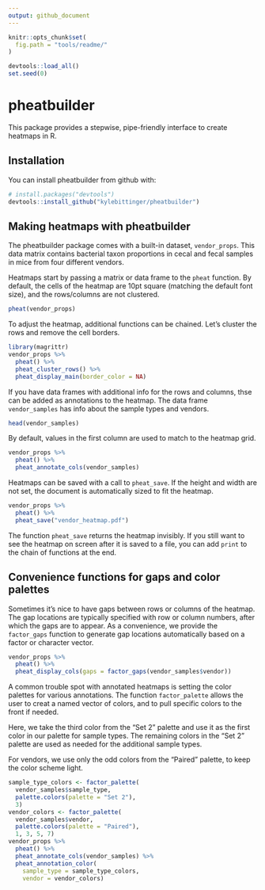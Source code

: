 ```yaml
---
output: github_document
---
```


<!-- README.md is generated from README.Rmd. Please edit that file -->

```r
knitr::opts_chunk$set(
  fig.path = "tools/readme/"
)
```

```r
devtools::load_all()
set.seed(0)
```

# pheatbuilder

This package provides a stepwise, pipe-friendly interface to create heatmaps in
R.

## Installation

You can install pheatbuilder from github with:

```r
# install.packages("devtools")
devtools::install_github("kylebittinger/pheatbuilder")
```

## Making heatmaps with pheatbuilder

The pheatbuilder package comes with a built-in dataset, `vendor_props`. This
data matrix contains bacterial taxon proportions in cecal and fecal samples
in mice from four different vendors.

Heatmaps start by passing a matrix or data frame to the `pheat` function. By
default, the cells of the heatmap are 10pt square (matching the default font
size), and the rows/columns are not clustered.

```r
pheat(vendor_props)
```

To adjust the heatmap, additional functions can be chained. Let's cluster
the rows and remove the cell borders.

```r
library(magrittr)
vendor_props %>%
  pheat() %>%
  pheat_cluster_rows() %>%
  pheat_display_main(border_color = NA)
```

If you have data frames with additional info for the rows and columns, thse can
be added as annotations to the heatmap. The data frame `vendor_samples` has
info about the sample types and vendors.

```r
head(vendor_samples)
```

By default, values in the first column are used to match to the heatmap grid.

```r
vendor_props %>%
  pheat() %>%
  pheat_annotate_cols(vendor_samples)
```

Heatmaps can be saved with a call to `pheat_save`. If the height and width
are not set, the document is automatically sized to fit the heatmap.

```r
vendor_props %>%
  pheat() %>%
  pheat_save("vendor_heatmap.pdf")
```


The function `pheat_save` returns the heatmap invisibly. If you still want to
see the heatmap on screen after it is saved to a file, you can add `print` to
the chain of functions at the end.

## Convenience functions for gaps and color palettes

Sometimes it's nice to have gaps between rows or columns of the heatmap. The
gap locations are typically specified with row or column numbers, after which
the gaps are to appear. As a convenience, we provide the `factor_gaps` function
to generate gap locations automatically based on a factor or character vector.

```r
vendor_props %>%
  pheat() %>%
  pheat_display_cols(gaps = factor_gaps(vendor_samples$vendor))
```

A common trouble spot with annotated heatmaps is setting the color palettes for
various annotations. The function `factor_palette` allows the user to creat a
named vector of colors, and to pull specific colors to the front if needed.

Here, we take the third color from the "Set 2" palette and use it as the first
color in our palette for sample types. The remaining colors in the "Set 2"
palette are used as needed for the additional sample types.

For vendors, we use only the odd colors from the "Paired" palette, to keep the
color scheme light.

```r
sample_type_colors <- factor_palette(
  vendor_samples$sample_type, 
  palette.colors(palette = "Set 2"), 
  3)
vendor_colors <- factor_palette(
  vendor_samples$vendor,
  palette.colors(palette = "Paired"),
  1, 3, 5, 7)
vendor_props %>%
  pheat() %>%
  pheat_annotate_cols(vendor_samples) %>%
  pheat_annotation_color(
    sample_type = sample_type_colors,
    vendor = vendor_colors)
```

